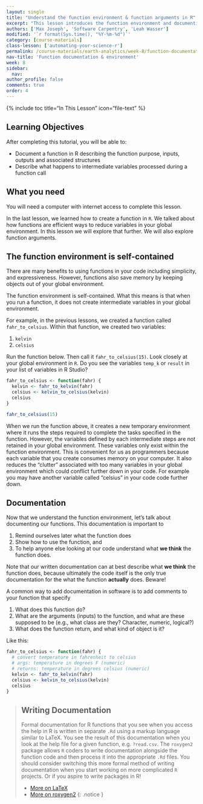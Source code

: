 ```yaml
---
layout: single
title: "Understand the function environment & function arguments in R"
excerpt: "This lesson introduces the function environment and documenting functions in R. When you run a function intermediate variables are not stored in the global environment. This not only saves memory on your computer but also keeps our environment clean, reducing the risk of conflicting variables."
authors: ['Max Joseph', 'Software Carpentry', 'Leah Wasser']
modified: '`r format(Sys.time(), "%Y-%m-%d")`'
category: [course-materials]
class-lesson: ['automating-your-science-r']
permalink: /course-materials/earth-analytics/week-8/function-documentation-environment-r/
nav-title: 'Function documentation & environment'
week: 8
sidebar:
  nav:
author_profile: false
comments: true
order: 4
---
```



{% include toc title="In This Lesson" icon="file-text" %}

<div class='notice--success' markdown="1">

## <i class="fa fa-graduation-cap" aria-hidden="true"></i> Learning Objectives

After completing this tutorial, you will be able to:

* Document a function in R describing the function purpose, inputs, outputs and associated structures
* Describe what happens to intermediate variables processed during a function call

## <i class="fa fa-check-square-o fa-2" aria-hidden="true"></i> What you need

You will need a computer with internet access to complete this lesson.

</div>

In the last lesson, we learned how to create a function in `R`. We talked about
how functions are efficient ways to reduce variables in your global environment.
In this lesson we will explore that further. We will also explore function arguments.

## The function environment is self-contained

There are many benefits to using functions in your code including simplicity,
and expressiveness. However, functions also save memory by keeping objects out
of your global environment.

The function environment is self-contained. What this  means is that when you
run a function, it does not create intermediate variables in your global environment.

For example, in the previous lessons, we created a function called
`fahr_to_celsius`. Within that function, we created two variables:

1. `kelvin`
2. `celsius`

Run the function below. Then call it `fahr_to_celsius(15)`. Look closely at
your global environment in `R`. Do you see the variables `temp_k` or `result`
in your list of variables in R Studio?

```r
fahr_to_celsius <- function(fahr) {
  kelvin <- fahr_to_kelvin(fahr)
  celsius <- kelvin_to_celsius(kelvin)
  celsius
}

fahr_to_celsius(15)

```

When we run the function above, it creates a new temporary environment where it runs
the steps required to complete the tasks specified in the function. However,
the variables defined by each intermediate steps are not retained in your global
environment. These variables only exist within the function environment. This
is convenient for us as programmers because each variable that you create consumes
memory on your computer. It also reduces the "clutter" associated with too many
variables in your global environment which could conflict further down in your
code. For example you may have another variable called "celsius" in your code
code further down.


## Documentation

Now that we understand the function environment, let's talk about documenting
our functions. This documentation is important to

1. Remind ourselves later what the function does
1. Show how to use the function, and
1. To help anyone else looking at our code understand what **we think** the function does.

Note that our written documentation can at best describe what **we think** the function does, because ultimately the code itself is the only true documentation for the what the function **actually** does.
Beware!

A common way to add documentation in software is to add comments to your function
that specify

1. What does this function do?
2. What are the arguments (inputs) to the function, and what are these supposed to be (e.g., what class are they? Character, numeric, logical?)
3. What does the function return, and what kind of object is it?

Like this:

```r
fahr_to_celsius <- function(fahr) {
  # convert temperature in fahrenheit to celsius
  # args: temperature in degrees F (numeric)
  # returns: temperature in degrees celsius (numeric)
  kelvin <- fahr_to_kelvin(fahr)
  celsius <- kelvin_to_celsius(kelvin)
  celsius
}
```

> ## Writing Documentation
>
> Formal documentation for R functions that you see when you access the help in
> R is written in separate `.Rd` using a
> markup language similar to LaTeX. You see the result of this documentation
> when you look at the help file for a given function, e.g. `?read.csv`.
> The `roxygen2` package allows `R` coders to write documentation alongside
> the function code and then process it into the appropriate `.Rd` files.
> You should consider switching this more formal method of writing documentation
> when you start working on more complicated `R` projects. Or if you aspire to
> write packages in R!
>
> * <a href="http://www.latex-project.org/" target="_blank">More on LaTeX</a>
> * <a href="http://cran.r-project.org/web/packages/roxygen2/vignettes/rd.html" target="_blank"> More on roxygen2</a>
{: .notice }

